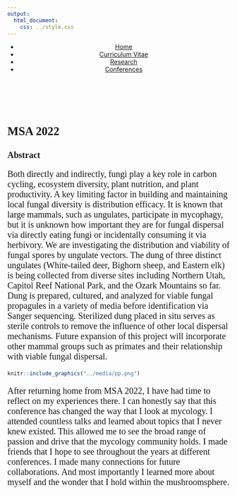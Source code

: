 ```yaml
---
output: 
  html_document:
    css: ../style.css
---
```

<header>
  <nav>
    <ul>
      <li><a href="../index.html">Home</a></li>
      <li><a href="../Curriculum_Vitae/index.html">Curriculum Vitae</a></li>
      <li><a href="../Research/index.html">Research</a></li>
      <li><a href="../Conferences/index.html">Conferences</a></li>
    </ul>
  </nav>
</header>
\
\
<p style="font-family: times; font-size:20pt">
**MSA 2022**
</p>
<p style="font-family: times; font-size:15pt">
**Abstract**
</p>
<p style="font-family: times; font-size:15pt">
Both directly and indirectly, fungi play a key role in carbon cycling, ecosystem diversity, plant nutrition, and plant productivity. A key limiting factor in building and maintaining local fungal diversity is distribution efficacy.  It is known that large mammals, such as ungulates, participate in mycophagy, but it is unknown how important they are for fungal dispersal via directly eating fungi or incidentally consuming it via herbivory. We are investigating the distribution and viability of fungal spores by ungulate vectors. The dung of three distinct ungulates (White-tailed deer, Bighorn sheep, and Eastern elk) is being collected from diverse sites including Northern Utah, Capitol Reef National Park, and the Ozark Mountains so far. Dung is prepared, cultured, and analyzed for viable fungal propagules in a variety of media before identification via Sanger sequencing. Sterilized dung placed in situ serves as sterile controls to remove the influence of other local dispersal mechanisms. Future expansion of this project will incorporate other mammal groups such as primates and their relationship with viable fungal dispersal.
</p>
```r
knitr::include_graphics("../media/pp.png")
```

<p style="font-family: times; font-size:15pt">
After returning home from MSA 2022, I have had time to reflect on my experiences there. I can honestly say that this conference has changed the way that I look at mycology. I attended countless talks and learned about topics that I never knew existed. This allowed me to see the broad range of passion and drive that the mycology community holds. I made friends that I hope to see throughout the years at different conferences. I made many connections for future collaborations. And most importantly I learned more about myself and the wonder that I hold within the mushroomsphere. 
</p>